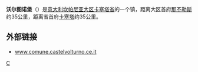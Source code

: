 {{Infobox CityIT |
  img_coa =  |
  official_name = Castel Volturno |
  name = 沃尔图诺堡 |
  region = [[坎帕尼亚大区|坎帕尼亚大区]] |
  province = [[卡塞塔省|卡塞塔省]]  |
  elevation_m =  |
  area_total_km2   = 72.2 |
  population_as_of  = 2004年12月 |
  population_total = 21444 |
  population_density_km2 = 297 |
  timezone          = [[Central_European_Time|CET]], [[Coordinated_Universal_Time|UTC]]+1 |
  coordinates       = {{coord|41|3|N|13|55|E|type:city(21,444)_region:IT}}|
  frazioni          = |
  telephone         = 0823、081 |
  postalcode        = 81030 |
  gentilic          =  |
  saint             = |
  day               = |
  mayor             = |
  website           = [https://web.archive.org/web/20050420032141/http://www.comune.castelvolturno.ce.it/php/html/ www.comune.castelvolturno.ce.it/php/html/] |
  mapy = 13.9167 |
  mapx = 41.0500 |
}}
'''沃尔图诺堡'''（{{lang-it|Castel Volturno}}）是[[意大利|意大利]][[坎帕尼亚大区|坎帕尼亚大区]][[卡塞塔省|卡塞塔省]]的一个镇，距离大区首府[[那不勒斯|那不勒斯]]约35公里，距离省首府[[卡塞塔|卡塞塔]]约35公里。

== 外部链接 ==
* [http://www.comune.castelvolturno.ce.it/ www.comune.castelvolturno.ce.it] {{Wayback|url=http://www.comune.castelvolturno.ce.it/ |date=20210115233759 }}

{{卡塞塔省市鎮}}

[[Category:卡塞塔省市镇|C]]


{{Italy-geo-stub}}